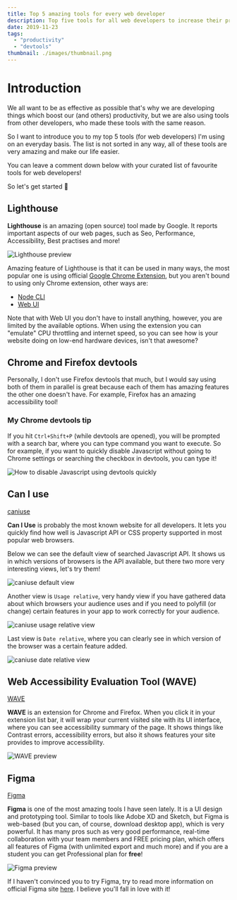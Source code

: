 ---
title: Top 5 amazing tools for every web developer
description: Top five tools for all web developers to increase their productivity and product quality!
date: 2019-11-23
tags:
  - "productivity"
  - "devtools"
thumbnail: ./images/thumbnail.png
---

# Introduction

We all want to be as effective as possible that's why we are developing things which boost our (and others) productivity, but we are also using tools from other developers, who made these tools with the same reason.

So I want to introduce you to my top 5 tools (for web developers) I'm using on an everyday basis. The list is not sorted in any way, all of these tools are very amazing and make our life easier.

You can leave a comment down below with your curated list of favourite tools for web developers!

So let's get started 🚀

## Lighthouse

**Lighthouse** is an amazing (open source) tool made by Google. It reports important aspects of our web pages, such as Seo, Performance, Accessibility, Best practises and more!

![Lighthouse preview](./images/lighthouse-preview.png)

Amazing feature of Lighthouse is that it can be used in many ways, the most popular one is using official [Google Chrome Extension](https://chrome.google.com/webstore/detail/lighthouse/blipmdconlkpinefehnmjammfjpmpbjk), but you aren't bound to using only Chrome extension, other ways are:

- [Node CLI](https://www.npmjs.com/package/lighthouse)
- [Web UI](https://developers.google.com/speed/pagespeed/insights/)

Note that with Web UI you don't have to install anything, however, you are limited by the available options. When using the extension you can "emulate" CPU throttling and internet speed, so you can see how is your website doing on low-end hardware devices, isn't that awesome?

## Chrome and Firefox devtools

Personally, I don't use Firefox devtools that much, but I would say using both of them in parallel is great because each of them has amazing features the other one doesn't have. For example, Firefox has an amazing accessibility tool!

### My Chrome devtools tip

If you hit `Ctrl+Shift+P` (while devtools are opened), you will be prompted with a search bar, where you can type command you want to execute. So for example, if you want to quickly disable Javascript without going to Chrome settings or searching the checkbox in devtools, you can type it!

![How to disable Javascript using devtools quickly](./images/chrome-devtools-tip.png)

## Can I use

[caniuse](https://caniuse.com/)

**Can I Use** is probably the most known website for all developers. It lets you quickly find how well is Javascript API or CSS property supported in most popular web browsers.

Below we can see the default view of searched Javascript API. It shows us in which versions of browsers is the API available, but there two more very interesting views, let's try them!

![caniuse default view](./images/caniuse-default-view.png)

Another view is `Usage relative`, very handy view if you have gathered data about which browsers your audience uses and if you need to polyfill (or change) certain features in your app to work correctly for your audience.

![caniuse usage relative view](./images/caniuse-usage-view.png)

Last view is `Date relative`, where you can clearly see in which version of the browser was a certain feature added.

![caniuse date relative view](./images/caniuse-date-view.png)

## Web Accessibility Evaluation Tool (WAVE)

[WAVE](https://wave.webaim.org/extension/)

**WAVE** is an extension for Chrome and Firefox. When you click it in your extension list bar, it will wrap your current visited site with its UI interface, where you can see accessibility summary of the page. It shows things like Contrast errors, accessibility errors, but also it shows features your site provides to improve accessibility.

![WAVE preview](./images/wave-preview.png)

## Figma

[Figma](https://www.figma.com/)

**Figma** is one of the most amazing tools I have seen lately. It is a UI design and prototyping tool. Similar to tools like Adobe XD and Sketch, but Figma is web-based (but you can, of course, download desktop app), which is very powerful. It has many pros such as very good performance, real-time collaboration with your team members and FREE pricing plan, which offers all features of Figma (with unlimited export and much more) and if you are a student you can get Professional plan for **free**!

![Figma preview](./images/figma-preview.png)

If I haven't convinced you to try Figma, try to read more information on official Figma site [here](https://www.figma.com/pricing). I believe you'll fall in love with it!

